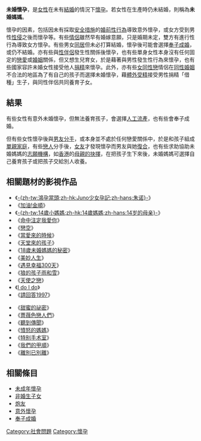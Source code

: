 {{expert|time=2016-09-18T16:30:58+00:00}}
{{Unreferenced |time=2011-05-02T18:44:23+00:00 }}
'''未婚懷孕'''，是[[女性|女性]]在未有[[結婚|結婚]]的情況下[[懷孕|懷孕]]。若女性在生產時仍未結婚，則稱為'''未婚媽媽'''。

懷孕的因素，包括因未有採取[[避孕|安全措施]]的[[婚前性行為|婚前性行為]]導致意外懷孕，或女方受到男性[[性侵|性侵]]之後而懷孕等。有些[[情侶|情侶]]雖然早有婚嫁意願，只是婚期未定，雙方有進行性行為導致女方懷孕。有些男女[[同居|同居]]但未必打算結婚，懷孕後可能會選擇[[奉子成婚|奉子成婚]]，或仍不結婚。亦有些與[[性伴侶|性伴侶]]發生性關係後懷孕，也有些單身女性本身沒有任何固定的[[戀愛|戀愛]]或[[婚姻|婚姻]]關係，但又想生兒育女，於是藉著與男性發生性行為來懷孕，也有些國家容許未婚女性接受他人[[捐精|捐精]]來懷孕。此外，亦有些[[女同性戀|女同性戀]]情侶在[[同性婚姻|同性婚姻]]不合法的地區為了有自己的孩子而選擇未婚懷孕，藉[[體外受精|體外受精]]接受男性捐精「借種」生子，與同性伴侶共同養育子女。

==結果==
有些女性有意外未婚懷孕，但無法養育孩子，會選擇[[人工流產|人工流產]]，也有些會奉子成婚。

但有些女性懷孕後與[[男友|男友]][[分手|分手]]，或本身並不處於任何戀愛關係中，於是和孩子組成[[單親家庭|單親家庭]]，有些[[戀人|戀人]]分手後，[[女友|女友]]才發現懷孕而男友與她[[復合_(伴侶關係)|復合]]，也有些求助協助未婚媽媽的[[志願機構|志願機構]]，如[[香港|香港]]的[[母親的抉擇|母親的抉擇]]，在把孩子生下來後，未婚媽媽可選擇自己養育孩子或把孩子交給別人收養。

==相關題材的影視作品==
{{Div col|cols=3}}
*《[[Juno少女孕記|-{zh-tw:鴻孕當頭;zh-hk:Juno少女孕記;zh-hans:朱诺}-]]》
*《[[加油!金順|加油!金順]]》
*《[[14歲媽媽|-{zh-tw:14歲小媽媽;zh-hk:14歲媽媽;zh-hans:14岁的母亲}-]]》
*《[[命中注定我愛你_(台灣電視劇)|命中注定我愛你]]》
*《[[戀空|戀空]]》
*《[[當愛來的時候|當愛來的時候]]》
*《[[天堂來的孩子|天堂來的孩子]]》
*《[[18歲未婚媽媽的秘密|18歲未婚媽媽的秘密]]》
*《[[美妙人生|美妙人生]]》
*《[[遇見幸福300天|遇見幸福300天]]》
*《[[狼的孩子雨和雪|狼的孩子雨和雪]]》
*《[[出租天使|天使之戀]]》
*《[[I_do_I_do|I do I do]]》
*《[[請回答1997|請回答1997]]》
<!--*《[[秘密_(消歧义)|秘密_(消歧义)]]》(不知是哪一部電影，先隱藏了）-->
*《[[甜蜜的祕密|甜蜜的祕密]]》
*《[[薔薇色戀人們|薔薇色戀人們]]》
*《[[聽到傳聞|聽到傳聞]]》
*《[[憤怒的媽媽|憤怒的媽媽]]》
*《[[特别手术室|特别手术室]]》
*《[[我們的甲順|我們的甲順]]》
*《[[離別已別離|離別已別離]]》
{{Div col end}}

==相關條目==
*[[未成年懷孕|未成年懷孕]]
*[[非婚生子女|非婚生子女]]
*[[炮友|炮友]]
*[[意外懷孕|意外懷孕]]
*[[奉子成婚|奉子成婚]]
{{Society-stub}}

[[Category:社會問題|Category:社會問題]]
[[Category:懷孕|Category:懷孕]]